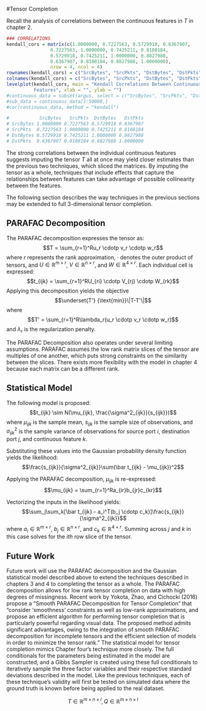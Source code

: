 #Tensor Completion

Recall the analysis of correlations between the continuous features in $T$ in chapter 2. 

```r
### CORRELATIONS
kendall_cors = matrix(c(1.0000000, 0.7227563, 0.5729918, 0.6367907,
                0.7227563, 1.0000000, 0.7425211, 0.8108184,
                0.5729918, 0.7425211, 1.0000000, 0.8827988,
                0.6367907, 0.8108184, 0.8827988, 1.0000000),
                nrow = 4, ncol = 4)
rownames(kendall_cors) = c("SrcBytes", "SrcPkts", "DstBytes", "DstPkts")
colnames(kendall_cors) = c("SrcBytes", "SrcPkts", "DstBytes", "DstPkts")
levelplot(kendall_cors, main = "Kendall Correlations Between Continuous 
          Features", xlab = "", ylab = "")
#continuous_data = subset(argus, select = c("SrcBytes", "SrcPkts", "DstBytes", "DstPkts"))
#sub_data = continuous_data[1:50000,]
#cor(continuous_data, method = "kendall")

#           SrcBytes   SrcPkts  DstBytes   DstPkts
# SrcBytes 1.0000000 0.7227563 0.5729918 0.6367907
# SrcPkts  0.7227563 1.0000000 0.7425211 0.8108184
# DstBytes 0.5729918 0.7425211 1.0000000 0.8827988
# DstPkts  0.6367907 0.8108184 0.8827988 1.0000000

```

The strong correlations between the individual continuous features suggests imputing the tensor $T$ all at once may yield closer estimates than the previous two techniques, which sliced the matrices. By imputing the tensor as a whole, techniques that include effects that capture the relationships between features can take advantage of possible collinearity between the features. 

The following section describes the way techniques in the previous sections may be extended to full 3-dimensional tensor completion. 

## PARAFAC Decomposition

The PARAFAC decomposition expresses the tensor as: $$T = \sum_{r=1}^Ru_r \cdotp v_r \cdotp w_r$$ where $r$ represents the rank approximation, $\cdotp$ denotes the outer product of tensors, and $U \in \mathbb{R}^{m \times r}$, $V \in \mathbb{R}^{n \times r}$, and $W \in \mathbb{R}^{4 \times r}$. Each individual cell is expressed: $$t_{ijk} = \sum_{r=1}^RU_{ri} \cdotp V_{rj} \cdotp W_{rk}$$ Applying this decomposition yields the objective $$\underset{T'} {\text{min}}\|T-T'\|$$ where $$T' = \sum_{r=1}^R\lambda_r(u_r \cdotp v_r \cdotp w_r)$$ and $\lambda_r$ is the regularization penalty.

The PARAFAC Decomposition also operates under several limiting assumptions. PARAFAC assumes the low rank matrix slices of the tensor are multiples of one another, which puts strong constraints on the similarity between the slices. There exists more flexibility with the model in chapter 4 because  each matrix can be a different rank.

## Statistical Model

The following model is proposed: 
$$t_{ijk} \sim N(\mu_{ijk}, \frac{\sigma^2_{ijk}}{s_{ijk}})$$ 
where $\mu_{ijk}$ is the sample mean, $s_{ijk}$ is the sample size of observations, and $\sigma^2_{ijk}$ is the sample variance of observations for source port $i$, destination port $j$, and continuous feature $k$.

Substituting these values into the Gaussian probability density function yields the likelihood: $$\frac{s_{ijk}}{\sigma^2_{ijk}}\sum(\bar t_{ijk} - \mu_{ijk})^2$$

Applying the PARAFAC decomposition, $\mu_{ijk}$ is re-expressed: $$\mu_{ijk} = \sum_{r=1}^Ra_{ir}b_{jr}c_{kr}$$

Vectorizing the inputs in the likelihood yields: $$\sum_j\sum_k[\bar t_{ijk} - a_i^T(b_j \cdotp c_k)]\frac{s_{ijk}}{\sigma^2_{ijk}}$$ where $a_i \in \mathbb{R}^{m \times r}$, $b_j \in \mathbb{R}^{n \times r}$, and $c_k \in \mathbb{R}^{4 \times r}$. Summing across $j$ and $k$ in this case solves for the $ith$ row slice of the tensor.

## Future Work

Future work will use the PARAFAC decomposition and the Gaussian statistical model described above to extend the techniques described in chapters 3 and 4 to completing the tensor as a whole. The PARAFAC decomposition allows for low rank tensor completion on data with high degrees of missingness. Recent work by Yokota, Zhao, and Cichocki (2016) propose a "Smooth PARAFAC Decomposition for Tensor Completion" that "consider 'smoothness' constraints as well as low-rank approximations, and propose an efficient algorithm for performing tensor completion that is particularly powerful regarding visual data. The proposed method admits significant advantages, owing to the integration of smooth PARAFAC decomposition for incomplete tensors and the efficient selection of models in order to minimize the tensor rank." The statistical model for tensor completion mimics Chapter four's technique more closely. The full conditionals for the parameters being estimated in the model are constructed, and a Gibbs Sampler is created using these full conditionals to iteratively sample the three factor variables and their respective standard deviations described in the model. Like the previous techniques, each of these technique's validity will first be tested on simulated data where the ground truth is known before being applied to the real dataset.


<!-- Recall the Residual Sum of Squares (RSS) of the likelihood for an Ordinary Least Squares (OLS) regression is expressed: $$\sum_l(y_l-B^Tx_l)^2$$  -->

<!-- Adding a weight, $w_l$ to the summation yields a Weighted Least Squares problem (WLS) $$\sum_l^nw_l(y_l-\beta^Tx_l)^2 (2)$$ that is analagous to the vectorized likelihood equation (1) with $w_l = \frac{n_{ijk}}{\sigma^2_{ijk}}$, $\beta = a_i$, $x = (b_j \cdotp c_k)$. -->

<!-- With this formulation its now possible to solve for the optimal values for each slice $a_i$ of the tensor. -->

<!-- Recall that in a traditional vectorized OLS, $y = X\beta + \sigma\epsilon$, where $y \in \mathbb{R_{n \times 1}}$, $X \in \mathbb{R_{n \times p}}$, $\beta \in \mathbb{R_{p \times 1}}$, and $\\sigma\epsilon \in \mathbb{R_{n \times 1}}$. Solving the maximum likelihood estimator of $\beta$, gives $\hat \beta = (X^TX)^{-1}X^Ty$.  -->

<!-- Applying this formulation to the weighted least squares gives $y = X\beta + W^{-\frac{1}{2}}\epsilon$. Solving for the weighted least squares estimator gives $\hat \beta = (X^TWX)^{-1}X^TWy$.  -->

<!-- Repeating this estimation technique across each slice of the tensor $a_i$, $b_j$, $c_k$ results in a completed model for $y_{ijk}$. -->

<!-- ## Motivation -->

<!-- The previous section's results reflected the need for an imputation strategy that accounted for the variability in the number of observations observed for each port combination when imputing that particular combination's cell. The following section constructs a statistical model that takes frequency of observations for each cell into account and repeatedly samples from that statistical model to complete the matrix.  -->

<!-- ## AMMI Model  -->

<!-- Additive Main Effects and Multiplicative Interaction Models (AMMI models) provide a defined statistical model for each cell in the ports matrix. In particular, the model combines the additive effects of the initial ANOVA imputation with the multiplicative effects yielded from singular value decomposition described in the previous section. More importantly, the model also includes a variance term for each cell that takes into account the differing frequency of observations in each port combination. Applying the same mathematical notation as the previous section, the model is formally expressed: $$y_{i,j} = u + a_i + b_j + \mathbf{u_i}D\mathbf{v_j^T} + \sigma_{i,j}\epsilon_{i,j}$$ -->
<!-- where $sigma_{i,j}$ is the variance for the $ith$ row $jth$ column in the ports combination matrix, and $\epsilon \sim N(0,1)$. -->



$$T \in \mathbb{R}^{m \times n \times l}, Q \in \mathbb{R}^{m \times n \times l}$$

